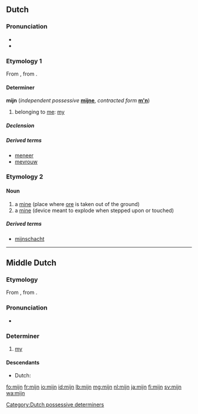 ==Dutch==
===Pronunciation===
* {{IPA|/mɛi̯n/|lang=nl}}
* {{audio|Nl-mijn.ogg|audio}}

===Etymology 1===
From {{etyl|odt|nl}} {{term|min|mīn|lang=odt}}, from {{proto|Germanic|mīnaz|lang=nl}}.

====Determiner====
'''mijn'''  {{context|dependent possessive}} (''independent possessive'' '''[[mijne]]''', ''contracted form'' '''[[m'n]]''')

# belonging to [[me]]: [[my]]

=====Declension=====
{{nl-decl-personal pronouns}}

=====Derived terms=====
* [[meneer]]
* [[mevrouw]]

[[Category:Dutch possessive determiners]]

===Etymology 2===
{{rfe|lang=nl}}

====Noun====
{{nl-noun|f|mijnen|mijntje}}

# a [[mine]] (place where [[ore]] is taken out of the ground)
# a [[mine]] (device meant to explode when stepped upon or touched)

=====Derived terms=====
* [[mijnschacht]]

----

==Middle Dutch==

===Etymology===
From {{etyl|odt|dum}} {{term|min|mīn|lang=odt}}, from {{proto|Germanic|mīnaz|lang=dum}}.

===Pronunciation===
* {{IPA|lang=dum|/miːn/}}

===Determiner===
{{dum-adj|cat=determiners|cat2=possessive determiners|stem=min}}

# [[my]]

====Descendants====
* Dutch: {{l|nl|mijn}}

[[fo:mijn]]
[[fr:mijn]]
[[io:mijn]]
[[id:mijn]]
[[lb:mijn]]
[[mg:mijn]]
[[nl:mijn]]
[[ja:mijn]]
[[fi:mijn]]
[[sv:mijn]]
[[wa:mijn]]